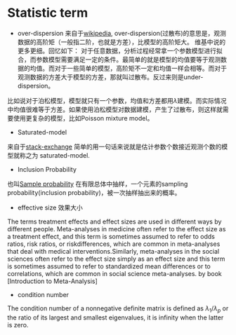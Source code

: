 # Statistic term

- over-dispersion
来自于[wikipedia](https://en.wikipedia.org/wiki/Overdispersion), over-dispersion(过散布)的意思是，观测数据的高阶矩（一般指二阶，也就是方差），比模型的高阶矩大。
维基中说的更多更细。回忆如下：
对于任意数据，分析过程经常拿一个参数模型进行拟合，而参数模型需要满足一定的条件。最简单的就是模型的均值要等于观测数据的均值。而对于一些简单的模型，高阶矩不一定和均值一样会相等。而对于观测数据的方差大于模型的方差，那就叫过散布。反过来则是under-dispersion。

比如说对于泊松模型，模型就只有一个参数，均值和方差都用$\lambda$建模。而实际情况中均值很难等于方差。如果使用泊松模型对数据建模，产生了过散布，则这样就需要使用更复杂的模型，比如Poisson mixture model。


- Saturated-model

来自于[stack-exchange](https://stats.stackexchange.com/questions/283/what-is-a-saturated-model)
简单的用一句话来说就是估计参数个数接近观测个数的模型就称之为 saturated-model.


- Inclusion Probability

也叫[Sample probability](https://en.wikipedia.org/wiki/Sampling_probability)
在有限总体中抽样，一个元素的sampling probability(inclusion probability)，被一次抽样抽出来的概率。

- effective size 效果大小

The terms treatment effects and effect sizes are used in different ways by different people. Meta-analyses in medicine often refer to the effect size as a treatment effect, and this term is sometimes assumed to refer to odds ratios, risk ratios, or riskdifferences, which are common in meta-analyses that deal with medical interventions.Similarly, meta-analyses in the social sciences often refer to the effect size simply as an effect size and this term is sometimes assumed to refer to standardized mean differences or to correlations, which are common in social science meta-analyses. by book [Introduction to Meta-Analysis]

- condition number

The condition number of a nonnegative definite matrix is defined as $\lambda_1/\lambda_p$ or the ratio of its largest and smallest eigenvalues, it is infinity when the latter is zero.


